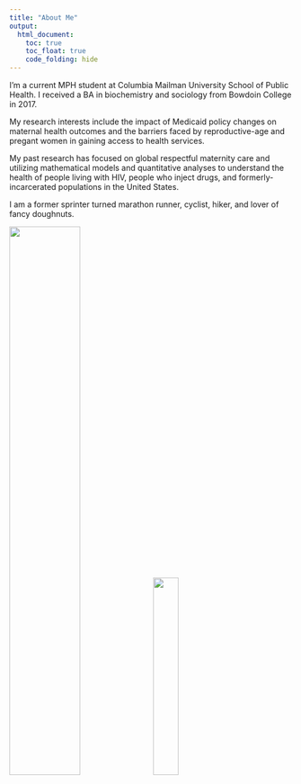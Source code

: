 ```yaml
---
title: "About Me"
output:
  html_document:
    toc: true
    toc_float: true
    code_folding: hide
---
```



I'm a current MPH student at Columbia Mailman University School of Public Health. I received a BA in biochemistry and sociology from Bowdoin College in 2017. 

My research interests include the impact of Medicaid policy changes on maternal health outcomes and the barriers faced by reproductive-age and pregant women in gaining access to health services.

My past research has focused on global respectful maternity care and utilizing mathematical models and quantitative analyses to understand the health of people living with HIV, people who inject drugs, and formerly-incarcerated populations in the United States. 

I am a former sprinter turned marathon runner, cyclist, hiker, and lover of fancy doughnuts.

<img src ="images/hike.jpg" style = "width:50%"> 
<img src ="images/run.jpg" style = "width:30%">